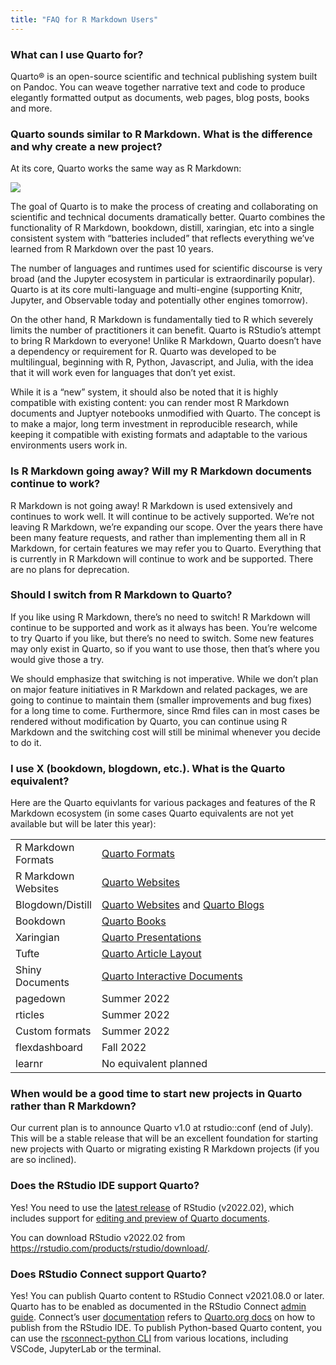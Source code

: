 ```yaml
---
title: "FAQ for R Markdown Users"
---
```


### What can I use Quarto for?

Quarto® is an open-source scientific and technical publishing system built on Pandoc. You can weave together narrative text and code to produce elegantly formatted output as documents, web pages, blog posts, books and more. 


### Quarto sounds similar to R Markdown. What is the difference and why create a new project?

At its core, Quarto works the same way as R Markdown: 

![](/docs/get-started/hello/images/rstudio-qmd-how-it-works.png){fig-alt="How Quarto works: qmd to knitr to md to pandoc to multiple formats including pdf, HTML and Microsoft Word"}

The goal of Quarto is to make the process of creating and collaborating on scientific and technical documents dramatically better. Quarto combines the functionality of R Markdown, bookdown, distill, xaringian, etc into a single consistent system with "batteries included" that reflects everything we've learned from R Markdown over the past 10 years.

The number of languages and runtimes used for scientific discourse is very broad (and the Jupyter ecosystem in particular is extraordinarily popular). Quarto is at its core multi-language and multi-engine (supporting Knitr, Jupyter, and Observable today and potentially other engines tomorrow).

On the other hand, R Markdown is fundamentally tied to R which severely limits the number of practitioners it can benefit. Quarto is RStudio's attempt to bring R Markdown to everyone! Unlike R Markdown, Quarto doesn't have a dependency or requirement for R. Quarto was developed to be multilingual, beginning with R, Python, Javascript, and Julia, with the idea that it will work even for languages that don't yet exist.

While it is a "new" system, it should also be noted that it is highly compatible with existing content: you can render most R Markdown documents and Juptyer notebooks unmodified with Quarto. The concept is to make a major, long term investment in reproducible research, while keeping it compatible with existing formats and adaptable to the various environments users work in.

### Is R Markdown going away? Will my R Markdown documents continue to work?

R Markdown is not going away! R Markdown is used extensively and continues to work well. It will continue to be actively supported. We're not leaving R Markdown, we're expanding our scope. Over the years there have been many feature requests, and rather than implementing them all in R Markdown, for certain features we may refer you to Quarto. Everything that is currently in R Markdown will continue to work and be supported. There are no plans for deprecation. 

### Should I switch from R Markdown to Quarto?

If you like using R Markdown, there's no need to switch! R Markdown will continue to be supported and work as it always has been. You're welcome to try Quarto if you like, but there's no need to switch. Some new features may only exist in Quarto, so if you want to use those, then that's where you would give those a try.  

We should emphasize that switching is not imperative. While we don't plan on major feature initiatives in R Markdown and related packages, we are going to continue to maintain them (smaller improvements and bug fixes) for a long time to come. Furthermore, since Rmd files can in most cases be rendered without modification by Quarto, you can continue using R Markdown and the switching cost will still be minimal whenever you decide to do it. 

### I use X (bookdown, blogdown, etc.). What is the Quarto equivalent?

Here are the Quarto equivlants for various packages and features of the R Markdown ecosystem (in some cases Quarto equivalents are not yet available but will be later this year): 

+------------------------+-----------------------------------------------------------------------------------------------------------------------------+
|                        |                                                                                                                             |
+========================+=============================================================================================================================+
| R Markdown Formats     | [Quarto Formats](https://quarto.org/docs/output-formats/all-formats.html)                                                   |
+------------------------+-----------------------------------------------------------------------------------------------------------------------------+
| R Markdown Websites    | [Quarto Websites](https://quarto.org/docs/websites/)                                                                        |
+------------------------+-----------------------------------------------------------------------------------------------------------------------------+
| Blogdown/Distill       | [Quarto Websites](https://quarto.org/docs/websites/) and [Quarto Blogs](https://quarto.org/docs/websites/website-blog.html) |
+------------------------+-----------------------------------------------------------------------------------------------------------------------------+
| Bookdown               | [Quarto Books](https://quarto.org/docs/books/)                                                                              |
+------------------------+-----------------------------------------------------------------------------------------------------------------------------+
| Xaringian              | [Quarto Presentations](https://quarto.org/docs/presentations/revealjs/)                                                     |
+------------------------+-----------------------------------------------------------------------------------------------------------------------------+
| Tufte                  | [Quarto Article Layout](https://quarto.org/docs/authoring/article-layout.html)                                              |
+------------------------+-----------------------------------------------------------------------------------------------------------------------------+
| Shiny Documents        | [Quarto Interactive Documents](https://quarto.org/docs/interactive/shiny/)                                                  |
+------------------------+-----------------------------------------------------------------------------------------------------------------------------+
| pagedown               | Summer 2022                                                                                                                 |
+------------------------+-----------------------------------------------------------------------------------------------------------------------------+
| rticles                | Summer 2022                                                                                                                 |
+------------------------+-----------------------------------------------------------------------------------------------------------------------------+
| Custom formats         | Summer 2022                                                                                                                 |
+------------------------+-----------------------------------------------------------------------------------------------------------------------------+
| flexdashboard          | Fall 2022                                                                                                                   |
+------------------------+-----------------------------------------------------------------------------------------------------------------------------+
| learnr                 | No equivalent planned                                                                                                       |
+------------------------+-----------------------------------------------------------------------------------------------------------------------------+

### When would be a good time to start new projects in Quarto rather than R Markdown?

Our current plan is to announce Quarto v1.0 at rstudio::conf (end of July). This will be a stable release that will be an excellent foundation for starting new projects with Quarto or migrating existing R Markdown projects (if you are so inclined).

### Does the RStudio IDE support Quarto?

Yes! You need to use the [latest release](https://rstudio.com/products/rstudio/download/) of RStudio (v2022.02), which includes support for [editing and preview of Quarto documents](https://quarto.org/docs/tools/rstudio.html).

You can download RStudio v2022.02 from <https://rstudio.com/products/rstudio/download/>.

### Does RStudio Connect support Quarto?

Yes! You can publish Quarto content to RStudio Connect v2021.08.0 or later. Quarto has to be enabled as documented in the RStudio Connect [admin guide](https://docs.rstudio.com/connect/admin/appendix/configuration/#Quarto). Connect's user [documentation](https://docs.rstudio.com/connect/user/quarto/) refers to [Quarto.org docs](https://quarto.org/docs/websites/publishing-websites.html#rstudio-connect) on how to publish from the RStudio IDE. To publish Python-based Quarto content, you can use the [rsconnect-python CLI](https://docs.rstudio.com/rsconnect-python/) from various locations, including VSCode, JupyterLab or the terminal.
